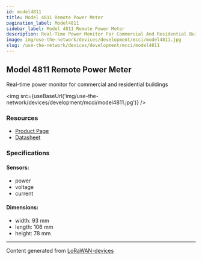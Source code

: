 ```yaml
---
id: model4811
title: Model 4811 Remote Power Meter
pagination_label: Model4811
sidebar_label: Model 4811 Remote Power Meter
description: Real-Time Power Monitor For Commercial And Residential Buildings
image: img/use-the-network/devices/development/mcci/model4811.jpg
slug: /use-the-network/devices/development/mcci/model4811
---
```



## Model 4811 Remote Power Meter

Real-time power monitor for commercial and residential buildings

<img src={useBaseUrl('img/use-the-network/devices/development/mcci/model4811.jpg')} />

### Resources

- [Product Page](https://mcci.io/m4811)
- [Datasheet](https://mcci.com/971001050c_model4811-powermeter-datasheet/)

### Specifications

#### Sensors:

- power
- voltage
- current

#### Dimensions:

- width: 93 mm
- length: 106 mm
- height: 78 mm

---

Content generated from [LoRaWAN-devices](https://github.com/TheThingsNetwork/lorawan-devices)
